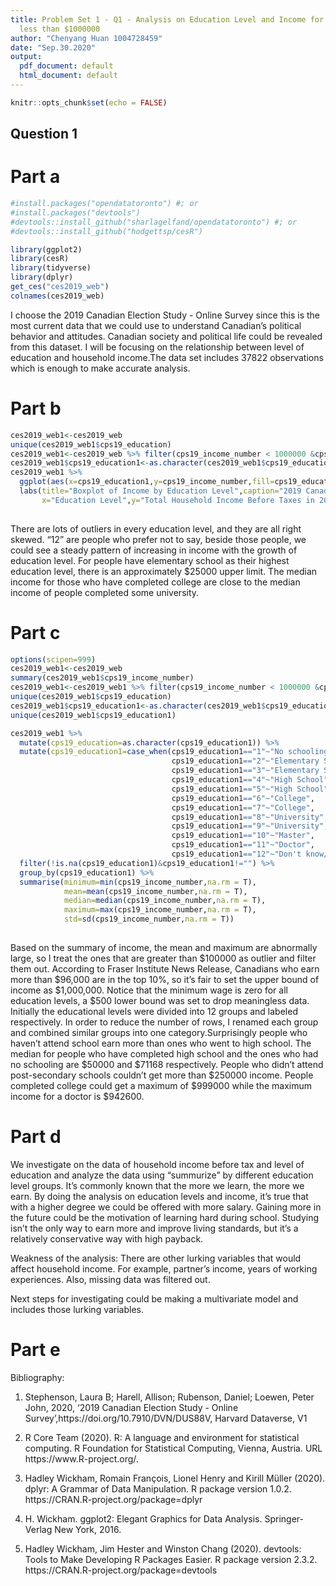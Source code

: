 ```yaml
---
title: Problem Set 1 - Q1 - Analysis on Education Level and Income for Those who Earn
  less than $1000000
author: "Chenyang Huan 1004728459"
date: "Sep.30.2020"
output:
  pdf_document: default
  html_document: default
---
```


```r
knitr::opts_chunk$set(echo = FALSE)
```

## Question 1
# Part a 

```r
#install.packages("opendatatoronto") #; or 
#install.packages("devtools")
#devtools::install_github("sharlagelfand/opendatatoronto") #; or
#devtools::install_github("hodgettsp/cesR")

library(ggplot2)
library(cesR)
library(tidyverse)
library(dplyr)
get_ces("ces2019_web")
colnames(ces2019_web)

```


I choose the 2019 Canadian Election Study - Online Survey since this is the most
current data that we could use to understand Canadian's political behavior and 
attitudes. Canadian society and political life could be revealed from this 
dataset. I will be focusing on the relationship between level of education and 
household income.The data set includes 37822 observations which is enough to 
make accurate analysis. 

# Part b


```r
ces2019_web1<-ces2019_web
unique(ces2019_web1$cps19_education)
ces2019_web1<-ces2019_web %>% filter(cps19_income_number < 1000000 &cps19_income_number>500)
ces2019_web1$cps19_education1<-as.character(ces2019_web1$cps19_education)
ces2019_web1 %>% 
  ggplot(aes(x=cps19_education1,y=cps19_income_number,fill=cps19_education1))+geom_boxplot()+
  labs(title="Boxplot of Income by Education Level",caption="2019 Canadian Election Stury - Online Survey dataset",
       x="Education Level",y="Total Household Income Before Taxes in 2018($)")+theme_classic() +theme(legend.position="")
                                                            

```

There are lots of outliers in every education level, and they are all right
skewed. "12" are people who prefer not to say, beside those people, we could see
a steady pattern of increasing in income with the growth of education 
level. For people have elementary school as their highest education level, there
is an approximately $25000 upper limit. The median income for those who have 
completed college are close to the median income of people completed some 
university.


# Part c
```r
options(scipen=999)
ces2019_web1<-ces2019_web
summary(ces2019_web1$cps19_income_number)
ces2019_web1<-ces2019_web1 %>% filter(cps19_income_number < 1000000 &cps19_income_number>500)
unique(ces2019_web1$cps19_education)
ces2019_web1$cps19_education1<-as.character(ces2019_web1$cps19_education)
unique(ces2019_web1$cps19_education1)

```
```r
ces2019_web1 %>% 
  mutate(cps19_education=as.character(cps19_education1)) %>% 
  mutate(cps19_education1=case_when(cps19_education1=="1"~"No schooling",
                                    cps19_education1=="2"~"Elementary School",
                                    cps19_education1=="3"~"Elementary School",
                                    cps19_education1=="4"~"High School",
                                    cps19_education1=="5"~"High School",
                                    cps19_education1=="6"~"College",
                                    cps19_education1=="7"~"College",
                                    cps19_education1=="8"~"University",
                                    cps19_education1=="9"~"University",
                                    cps19_education1=="10"~"Master",
                                    cps19_education1=="11"~"Doctor",
                                    cps19_education1=="12"~"Don't know/Prefer not to answer"))  %>%        
  filter(!is.na(cps19_education1)&cps19_education1!="") %>% 
  group_by(cps19_education1) %>% 
  summarise(minimum=min(cps19_income_number,na.rm = T),
            mean=mean(cps19_income_number,na.rm = T),
            median=median(cps19_income_number,na.rm = T),
            maximum=max(cps19_income_number,na.rm = T),
            std=sd(cps19_income_number,na.rm = T))
            
```



Based on the summary of income, the mean and maximum are abnormally large, so I 
treat the ones that are greater than $100000 as outlier and filter them out. 
According to Fraser Institute News Release, Canadians who earn more than $96,000
are in the top 10%, so it's fair to set the upper bound of income as $1,000,000.
Notice that the minimum wage is zero for all education levels, a $500 lower 
bound was set to drop meaningless data.
Initially the educational levels were divided into 12 groups and labeled 
respectively. In order to reduce the number of rows, I renamed each group and 
combined similar groups into one category.Surprisingly people who haven't attend
school earn more than ones who went to high school. The median for people who 
have completed high school and the ones who had no schooling are $50000 and 
$71168 respectively. People who didn't attend post-secondary schools couldn't
get more than $250000 income. People completed college could get a maximum of 
\$999000  while the maximum income for a doctor is $942600.


# Part d

We investigate on the data of household income before tax and level of 
education and analyze the data using "summurize" by different education level
groups.
It's commonly known that the more we learn, the more we earn. By doing the 
analysis on education levels and income, it's true that with a higher degree we
could be offered with more salary. Gaining more in the future could be the 
motivation of learning hard during school. Studying isn't the only way to earn 
more and improve living standards, but it's a relatively conservative way 
with high payback.

Weakness of the analysis: There are other lurking variables that would affect
household income. For example, partner's income, years of working experiences.
Also, missing data was filtered out.

Next steps for investigating could be making a multivariate model and includes
those lurking variables.

# Part e

Bibliography:

1. Stephenson, Laura B; Harell, Allison; Rubenson, Daniel; Loewen, Peter John, 
2020, '2019 Canadian Election Study - Online Survey',https://doi.org/10.7910/DVN/DUS88V, Harvard Dataverse, V1

2. R Core Team (2020). R: A language and environment for statistical computing. 
R Foundation for Statistical Computing, Vienna, Austria. URL https://www.R-project.org/.

3. Hadley Wickham, Romain François, Lionel Henry and Kirill Müller (2020). 
dplyr: A Grammar of Data  Manipulation. R package version 1.0.2. https://CRAN.R-project.org/package=dplyr
  
4. H. Wickham. ggplot2: Elegant Graphics for Data Analysis. Springer-Verlag New 
York, 2016.

5. Hadley Wickham, Jim Hester and Winston Chang (2020). devtools: Tools to Make
  Developing R Packages Easier. R package version 2.3.2.
  https://CRAN.R-project.org/package=devtools
